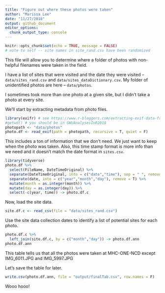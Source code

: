 ```yaml
---
title: "Figure out where these photos were taken"
author: "Marissa Lee"
date: "11/27/2018"
output: github_document
editor_options: 
  chunk_output_type: console
---
```


```r
knitr::opts_chunk$set(echo = TRUE, message = FALSE)
# note to self -- site names in site_rand.csv have been randomized
```

This file will allow you to determine where a folder of photos with non-helpful filenames were taken in the field. 

I have a list of sites that were visited and the date they were visited --  `data/sites_rand.csv` and `data/sites_dataDictionary.csv`.  My folder of unidentified photos are here -- `data/photos`.    

I sometimes took more than one photo at a given site, but I didn't take a photo at every site.

We'll start by extracting metadata from photo files.
```r
library(exifr) # see https://www.r-bloggers.com/extracting-exif-data-from-photos-using-r/
#getwd() # you should be in GWUAnalysesInR2018
photopath <- "data/photos"
photo.df <- read_exif(path = photopath, recursive = T, quiet = F)
```

This includes a ton of information that we don't need. We just want to keep when the photo was taken. Also, this time stamp format is more info than we need and it doesn't match the date format in `sites.csv`. 
```r
library(tidyverse)
photo.df %>%
  select(FileName, DateTimeOriginal) %>%
  separate(DateTimeOriginal, into = c("date","time"), sep = " ", remove = F) %>%
  separate(date, into = c("year","month","day"), remove = T) %>%
  mutate(month = as.integer(month)) %>%
  mutate(day = as.integer(day)) %>%
  select(-c(year, time)) -> photo.df.c
```

Now, load the site data.
```r
site.df.c <- read_csv(file = "data/sites_rand.csv")
```

Use the site data collection dates to identify a list of potential sites for each photo. 
```r
photo.df.c %>%
  left_join(site.df.c, by = c("month","day")) -> photo.df.ann
photo.df.ann
```
This table tells us that all the photos were taken at MHC-ONE-NCD except IMG_6011.JPG and IMG_5997.JPG

Let's save the table for later.
```r
write.csv(photo.df.ann, file = "output/finalTab.csv", row.names = F)
```

Wooo hooo!


